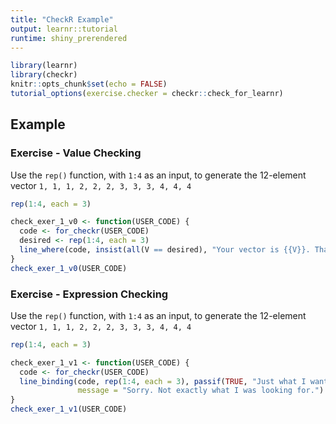 ```yaml
---
title: "CheckR Example"
output: learnr::tutorial
runtime: shiny_prerendered
---
```


```r
library(learnr)
library(checkr)
knitr::opts_chunk$set(echo = FALSE)
tutorial_options(exercise.checker = checkr::check_for_learnr)

```


## Example

### Exercise - Value Checking
Use the `rep()` function, with `1:4` as an input, to generate the 12-element vector `1, 1, 1, 2, 2, 2, 3, 3, 3, 4, 4, 4`

```r
rep(1:4, each = 3)
```
```r
check_exer_1_v0 <- function(USER_CODE) {
  code <- for_checkr(USER_CODE)
  desired <- rep(1:4, each = 3)
  line_where(code, insist(all(V == desired), "Your vector is {{V}}. That is not the result asked for."))
}
check_exer_1_v0(USER_CODE)
```


### Exercise - Expression Checking
Use the `rep()` function, with `1:4` as an input, to generate the 12-element vector `1, 1, 1, 2, 2, 2, 3, 3, 3, 4, 4, 4`

```r
rep(1:4, each = 3)
```
```r
check_exer_1_v1 <- function(USER_CODE) {
  code <- for_checkr(USER_CODE)
  line_binding(code, rep(1:4, each = 3), passif(TRUE, "Just what I wanted!"), 
               message = "Sorry. Not exactly what I was looking for.")
}
check_exer_1_v1(USER_CODE)
```
